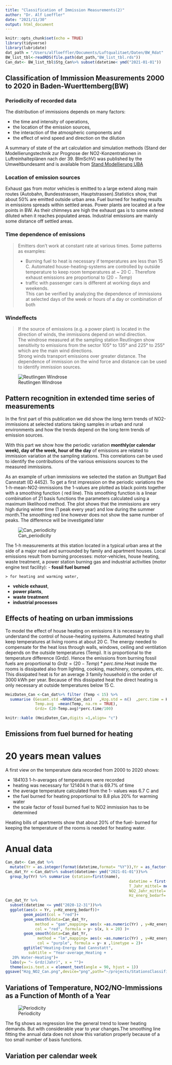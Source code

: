 ```yaml
---
title: "Classification of Immission Measurements(2)"
author: "Dr. Alf Loeffler"
date: "2021/11/30"
output: html_document
---
```


```r
knitr::opts_chunk$set(echo = TRUE)
library(tidyverse)
library(lubridate)
dat_path = "/Users/alfloeffler/Documents/Luftqualitaet/Daten/BW_Rdat"
BW_list_tbl<-readRDS(file.path(dat_path,"BW_list_tbl.rds"))
Can_dat<- BW_list_tbl$Stg_Can%>% subset(datetime< ymd("2021-01-01"))
```

## Classification of Immission Measurements 2000 to 2020 in Baden-Wuerttemberg(BW)
### Periodicity  of recorded data ###

The distribution of immissions depends on  many factors:

 * the time and intensity of operations,
 * the location of the emission sources, 
 * the interaction of the atmospheric components and 
 * the effect of wind speed and direction on the dilution

A summary of state of the art calculation  and simulation methods (Stand der Modellierungstechnik zur Prognose der NO2-Konzentrationen in Luftreinhalteplänen nach der 39. BImSchV) was published by the Umweltbundesamt and is available from [Stand Modellierung UBA](http://www.uba.de/uba-info-medien/4191.html)


### Location of emission sources

Exhaust gas from motor vehicles is emitted to a large extend along main routes (Autobahn, Bundesstrassen, Hauptstrassen).Statistics show, that about 50% are emitted outside urban area. Fuel burned for heating results in emissions spreads within settled areas. Power plants  are located at a few points in BW. As their chimneys are high the exhaust gas is to some extend diluted when it reaches populated areas. Industrial emissions are mainly some distance off  settled areas.

### Time dependence of emissions
>
> Emitters don't work at constant rate at various times. Some patterns as examples: 
>
> * Burning fuel to heat  is  necessary if temperatures are less than 15 C. Automated house-heating-systems are controlled by outside temperature to keep room temperatures at ~ 20 C . Therefore  exhaust emissions are proportional to $(20  - Temp)$
> * traffic with passenger cars is different at working days and weekends.  
>This can be verified by analyzing the dependence of immissions at selected days of the week or hours of a day or combination of both  


### Windeffects

>If the source of emissions (e.g. a power plant) is located in the  direction of winds, the immissions depend on wind direction.   
>The windrose measured at the sampling station Reutlingen show sensitivity to emissions from the sector 105° to 135° and 225° to 255°  which are the main wind directions.    
>Strong winds transport emissions over greater distance. The dependence of immission on the wind force and distance can be used to identify   immission sources.    

![Reutlingen Windrose](figs/Windrose_Rt.png)


## Pattern recognition in extended time series of measurements
In the first part of this publication we did show the long term trends of NO2-immissions at selected stations taking samples in urban and rural environments and how the trends depend on the long term trends of emission sources.   



With this part we show how the periodic variation **monthly(or calendar week), day of the week, hour of the day**  of emissions are related to immission variation at the sampling stations. This correlations can be used to identify the contributions of the various emissions sources to the measured immissions.

As an example of urban immissions we selected the station an Stuttgart Bad Cannstatt (ID 4452). 
To get a first impression on the  periodic variations the 1-h-mean-NO2-immissions the 1-values are plotted as black points together with a smoothing function ( red line). This smoothing function is a linear combination of 21 basis functions the parameters calculated using a maximum likelihood method. The plot shows that the immissions are very high during winter time (1 peak every year) and low during the summer month.The smoothing red line however does not show the same number of peaks. The difference will be investigated later


![Can_periodicity](figs/NO2_periodicity_00_20.png)
 
 
The 1-h measurements at this station located in a typical urban area at the side of a major road and surrounded by family and  apartment houses.  Local emissions result from burning processes: motor-vehicles, house heating, waste treatment, a power station burning gas  and industrial activities (motor engine test facility): 
 - **fossil fuel burned** 
 
    > for heating and warming water,     
 - **vehicle exhaust**,  
 - **power plants**,   
 - **waste treatment**  
 - **industrial processes** 

## Effects of heating on urban immissions

To model the effect of house heating on emissions it is necessary to understand the control of house-heating systems.
Automated heating shall keep temperatures at living rooms at about  20 C. The energy needed to compensate for the heat loss through walls,  windows, ceiling and ventilation depends on the  outside temperatures (Temp). It is proportional to the temperature difference (Grdz). Hence the emissions from burning fossil fuels are proportional to $Grdz = (20 - Temp)*perc.time$.Heat inside the rooms is dissipated  also from lighting, cooking, machinery, computers, etc. This dissipated heat is for an average 3 family household in the order of 3000 kWh per year. 
Because of this dissipated  heat the direct heating is only necessary at outside temperatures below 15 C.

```r
HeizDaten_Can <-Can_dat%>% filter (Temp < 15) %>%
  summarise (Gesamt.std =NROW(Can_dat)   ,Hzg.std = n()  ,perc.time = Hzg.std / NROW(Can_dat)*100,
             Temp.avg  =mean(Temp, na.rm = TRUE),
             Grdz= (20-Temp.avg)*perc.time/100)

```

```r
knitr::kable (HeizDaten_Can,digits =1,align= "c")
```








## Emissions from fuel burned for heating

# 20 years mean values


A first view on the temperature data recorded from 2000 to 2020 shows:

* 184103 1-h-averages of temperatures were recorded  
* heating was necessary for 121404 h that is 69.7% of time 
* the average temperature calculated from the 1- values was 6.7 C and   
* the fuel burned for heating proportional to 8.8 plus 20% for warming water 
* the scale factor of fossil burned fuel to NO2 immission has to be determined

Heating bills of apartments show that about 20% of the fuel- burned for keeping the temperature of the rooms is needed for heating water.  


# Anual data
```r

Can_dat<- Can_dat %>% 
  mutate(Yr = as.integer(format(datetime,format= "%Y")),Yr = as_factor(Yr))
Can_dat_Yr <-Can_dat%>% subset(datetime< ymd("2021-01-01"))%>%
  group_by(Yr) %>% summarise (station=first(name),
                                                      datetime = first(datetime), 
                                                      T_Jahr_mittel= mean(Temp,na.rm= TRUE),
                                                      NO2_Jahr_mittel= mean(NO2,na.rm=TRUE),
                                                      Hz_energ_bedarf= (20-T_Jahr_mittel)*1.20)
Can_dat_Yr %>% 
  subset(datetime <= ymd("2020-12-31"))%>%
  ggplot(aes(x = Yr, y=Hz_energ_bedarf))+
        geom_point(col = "red")+
        geom_smooth(data=Can_dat_Yr,
             method = "gam",mapping= aes(x =as.numeric(Yr) , y=Hz_energ_bedarf),
             col = "red", formula = y~ s(x, k = 20) )+
        geom_smooth(data=Can_dat_Yr,
              method = "lm",mapping= aes(x =as.numeric(Yr) , y=Hz_energ_bedarf),
              col = "purple", formula = y~ x ,linetype = 2)+
        ggtitle("Heating-Energy Bad Cannstatt",
          subtitle = "Year-average_Heating + 
   20% Water-Heating")+
  labs(y= "~ Grdz(Jahr)", x = "")+
  theme(axis.text.x = element_text(angle = 90, hjust = 1))
ggsave("Hzg_NO2_Can.png",device="png",path="~/projects/StationsClassification/reports/figs")
```


## Variations of Temperature, NO2/NO-Immissions as a Function of Month of a Year



![Periodicity](figs/Hzg_NO2_NO_Can_15_20.png)

The fig shows as regression line the  general trend to lower heating demands. But with considerable year to year changes.The smoothing line fitting the annual data does not show this variation properly because of a too small number of basis functions.




## Variation per calendar week
